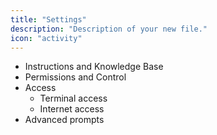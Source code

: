 ```yaml
---
title: "Settings"
description: "Description of your new file."
icon: "activity"
---
```


- Instructions and Knowledge Base
- Permissions and Control
- Access
  - Terminal access
  - Internet access
- Advanced prompts